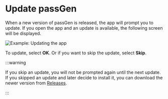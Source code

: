 # Update passGen

When a new version of passGen is released, the app will prompt you to update. If you open the app and an update is available, the following screen will be displayed.

![Example: Updating the app](https://github.com/josh-wong/passGen/blob/main/docs/assets/screenshots/update-available.png?raw=true)

To update, select **OK**. Or if you want to skip the update, select **Skip**.

:::warning

If you skip an update, you will not be prompted again until the next update. If you skipped an update and later decide to install it, you can download the newer version from [Releases](https://github.com/josh-wong/passGen/releases).

:::
